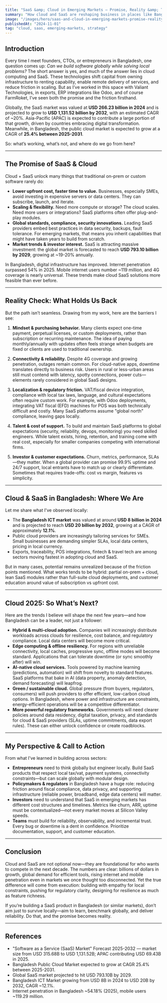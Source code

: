 ```yaml
---
title: "SaaS &amp; Cloud in Emerging Markets — Promise, Reality &amp; The Road Ahead"
summary: "How cloud and SaaS are reshaping business in places like Bangladesh: the opportunities, the constraints, and where everything is headed."
image: "/images/hero/saas-and-cloud-in-emerging-markets-promise-reality-and-the-road-ahead.jpg"
publishedAt: "2024-11-01"
tag: "cloud, saas, emerging-markets, strategy"
---
```


## Introduction

Every time I meet founders, CTOs, or entrepreneurs in Bangladesh, one question comes up: *Can we build software globally while solving local problems?* The short answer is yes, and much of the answer lies in cloud computing and SaaS. These technologies shift capital from owning infrastructure to renting capability, enable remote delivery of services, and reduce friction in scaling. But as I’ve worked in this space with Valiant Technologies, in exports, ERP integrations like Odoo, and of course FarmRoket, I’ve seen both the promise and the friction firsthand.

Globally, the SaaS market was valued at **USD 266.23 billion in 2024** and is projected to grow to **USD 1,131.52 billion by 2032**, with an estimated CAGR of ~20%. Asia-Pacific (APAC) is expected to contribute a large portion of that growth, driven by countries embracing digital transformation. Meanwhile, in Bangladesh, the public cloud market is expected to grow at a CAGR of **25.4% between 2025-2031**.

So: what’s working, what’s not, and where do we go from here?

---

## The Promise of SaaS &amp; Cloud

Cloud + SaaS unlock many things that traditional on-prem or custom software rarely do:

- **Lower upfront cost, faster time to value.** Businesses, especially SMEs, avoid investing in expensive servers or data centers. They can subscribe, launch, and iterate.
- **Scaling &amp; flexibility.** Need more compute or storage? The cloud scales. Need more users or integrations? SaaS platforms often offer plug-and-play modules.
- **Global standards, compliance, security innovations.** Leading SaaS providers embed best practices in data security, backups, fault tolerance. For emerging markets, that means you inherit capabilities that might have taken years to build from scratch.
- **Market trends &amp; investor interest.** SaaS is attracting massive investment: the global market is forecasted to reach **USD 793.10 billion by 2029**, growing at ~19-20% annually.

In Bangladesh, digital infrastructure has improved. Internet penetration surpassed 54% in 2025. Mobile internet users number ~119 million, and 4G coverage is nearly universal. These trends make cloud SaaS solutions more feasible than ever before.

---

## Reality Check: What Holds Us Back

But the path isn’t seamless. Drawing from my work, here are the barriers I see:

1. **Mindset &amp; purchasing behavior.** Many clients expect one-time payment, perpetual licenses, or custom deployments, rather than subscription or recurring maintenance. The idea of paying monthly/annually with updates often feels strange when budgets are fixed or clients are used to traditional ownership.

2. **Connectivity &amp; reliability.** Despite 4G coverage and growing penetration, outages remain common. For cloud-native apps, downtime translates directly to business risk. Users in rural or less-urban areas still must contend with latency, spotty connections, power cuts—elements rarely considered in global SaaS designs.

3. **Localization &amp; regulatory friction.** VAT/fiscal device integration, compliance with local tax laws, language, and cultural expectations often require custom work. For example, with Odoo deployments, integrating VAT fiscal (EFD) machines for POS was both technically difficult and costly. Many SaaS platforms assume "global north" compliance, leaving gaps locally.

4. **Talent &amp; cost of support.** To build and maintain SaaS platforms to global expectations (security, reliability, devops, monitoring) you need skilled engineers. While talent exists, hiring, retention, and training come with real cost, especially for smaller companies competing with international firms.

5. **Investor &amp; customer expectations.** Churn, metrics, performance, SLAs—they matter. When a global provider can promise 99.9% uptime and 24/7 support, local entrants have to match up or clearly differentiate. Sometimes that requires trade-offs: cost vs margin, features vs simplicity.

---

## Cloud &amp; SaaS in Bangladesh: Where We Are

Let me share what I've observed locally:

- The **Bangladesh ICT market** was valued at around **USD 8 billion in 2024** and is projected to reach **USD 20 billion by 2032**, growing at a CAGR of approximately **12.1%**.
- Public cloud providers are increasingly tailoring services for SMEs. Small businesses are demanding simpler SLAs, local data centers, pricing in local currency.
- Exports, traceability, POS integrations, fintech & travel tech are among sectors moving fastest in adopting cloud and SaaS.

But in many cases, potential remains unrealized because of the friction points mentioned. What works tends to be hybrid: partial on-prem + cloud, lean SaaS modules rather than full-suite cloud deployments, and customer education around value of subscription vs upfront cost.

---

## Cloud 2025: So What’s Next?

Here are the trends I believe will shape the next few years—and how Bangladesh can be a leader, not just a follower:

- **Hybrid &amp; multi-cloud adoption.** Companies will increasingly distribute workloads across clouds for resilience, cost balance, and regulatory compliance. Local data centers will become more critical.
- **Edge computing &amp; offline resiliency.** For regions with unreliable connectivity, local caches, progressive sync, offline modes will become standard. Applications that can tolerate downtime (or sync smoothly after) will win.
- **AI-native cloud services.** Tools powered by machine learning (predictions, automation) will shift from novelty to standard features. SaaS platforms that bake in AI (data property, anomaly detection, demand forecasting) will leapfrog.
- **Green / sustainable cloud.** Global pressure (from buyers, regulators, consumers) will push providers to offer efficient, low-carbon cloud options. In Bangladesh, where power and infrastructure are constraints, energy-efficient operations will be a competitive differentiator.
- **More powerful regulatory frameworks.** Governments will need clearer policies around data residency, digital taxation, privacy, and standards for cloud &amp; SaaS providers (SLAs, uptime commitments, data export rules). These can either unlock confidence or create roadblocks.

---

## My Perspective &amp; Call to Action

From what I’ve learned in building across sectors:

- **Entrepreneurs** need to think globally but engineer locally. Build SaaS products that respect local tax/vat, payment systems, connectivity constraints—but can scale globally with modular design.
- **Policymakers &amp; regulators** in Bangladesh have a huge role: reducing friction around fiscal compliance, data privacy, and supporting infrastructure (reliable power, broadband, edge data centers) will matter.
- **Investors** need to understand that SaaS in emerging markets has different cost structures and timelines. Metrics like churn, ARR, uptime must be contextualized—not every market moves at Silicon Valley speeds.
- **Teams** must build for reliability, observability, and incremental trust. Every bug or downtime is a dent in confidence. Prioritize documentation, support, and customer education.

---

## Conclusion

Cloud and SaaS are not optional now—they are foundational for who wants to compete in the next decade. The numbers are clear: billions of dollars in growth, global demand for efficient tools, rising internet and mobile penetration even in markets we once thought too disconnected. Yet the true difference will come from execution: building with empathy for local constraints, pushing for regulatory clarity, designing for resilience as much as feature richness.

If you’re building a SaaS product in Bangladesh (or similar markets), don’t aim just to survive locally—aim to learn, benchmark globally, and deliver reliability. Do that, and the promise becomes reality.

---

## References

- "Software as a Service (SaaS) Market" Forecast 2025-2032 — market size from USD 315.68B to USD 1,131.52B; APAC contributing USD 69.43B in 2025.
- Bangladesh Public Cloud Market expected to grow at CAGR 25.4% between 2025-2031.
- Global SaaS market projected to hit USD 793.10B by 2029.
- Bangladesh ICT Market growing from USD 8B in 2024 to USD 20B by 2032, CAGR ~12.1%.
- Internet penetration in Bangladesh ~54.18% (2025), mobile users ~119.29 million.
